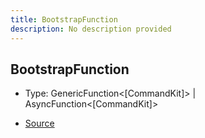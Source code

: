 ```yaml
---
title: BootstrapFunction
description: No description provided
---
```


## BootstrapFunction

- Type: GenericFunction\<\[CommandKit]> \| AsyncFunction\<\[CommandKit]>

- [Source](https://github.com/underctrl-io/commandkit/blob/e7997746676c2b18be64230c918cb998973d18b5/packages/commandkit/src/CommandKit.ts#L34)